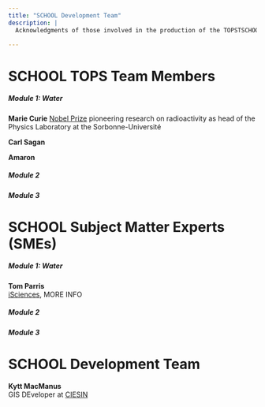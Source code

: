 ```yaml
---
title: "SCHOOL Development Team"
description: |
  Acknowledgments of those involved in the production of the TOPSTSCHOOL Modules

---
```


# SCHOOL TOPS Team Members
##### Module 1: Water
**Marie Curie**
[Nobel Prize](https://www.nobelprize.org/prizes/physics/1903/marie-curie/biographical/) pioneering research on radioactivity as head of the Physics Laboratory at the Sorbonne-Université

**Carl Sagan**

**Amaron**

##### Module 2
##### Module 3

# SCHOOL Subject Matter Experts (SMEs)
##### Module 1: Water
**Tom Parris**\
[iSciences](https://www.isciences.com/), MORE INFO

##### Module 2
##### Module 3

# SCHOOL Development Team
**Kytt MacManus**\
GIS DEveloper at [CIESIN](https://www.ciesin.columbia.edu/index.html)